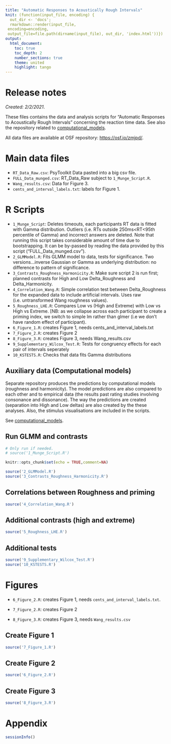```yaml
---
title: "Automatic Responses to Acoustically Rough Intervals"
knit: (function(input_file, encoding) {
  out_dir <- 'docs';
  rmarkdown::render(input_file,
 encoding=encoding,
 output_file=file.path(dirname(input_file), out_dir, 'index.html'))})
output: 
  html_document:
    toc: true
    toc_depth: 2
    number_sections: true
    theme: united
    highlight: tango
---
```


# Release notes

_Created: 2/2/2021_.

These files contains the data and analysis scripts for "Automatic Responses to Acoustically Rough Intervals" concerning the reaction time data. See also the repository related to  [computational_models](https://tuomaseerola.github.io/primingroughness/).

All data files are available at OSF repository: [https://osf.io/zmjpd/](https://osf.io/zmjpd/).

# Main data files

* `RT_Data_Raw.csv`: PsyToolkit Data pasted into a big csv file.
* `FULL_Data_munged.csv`: RT_Data_Raw subject to `1_Munge_Script.R`.
* `Wang_results.csv`: Data for Figure 3.
* `cents_and_interval_labels.txt`: labels for Figure 1.

# R Scripts

* `1_Munge_Script`: Deletes timeouts, each participants RT data is fitted with Gamma distribution. Outliers (i.e. RTs outside 250ms<RT<95th percentile of Gamma) and incorrect answers are deleted. Note that running this script takes considerable amount of time due to bootstrapping. It can be by-passed by reading the data provided by this script ("FULL_Data_munged.csv").
* `2_GLMModel.R`: Fits GLMM model to data, tests for significance. Two versions...inverse Gaussian or Gamma as underlying distribution: no difference to pattern of significance.
* `3_Contrasts_Roughness_Harmonicity.R`: Make sure script 2 is run first; planned contrasts for High and Low Delta_Roughness and Delta_Harmonicity. 
* `4_Correlation_Wang.R`: Simple correlation test between Delta_Roughness for the expanded data to include artificial intervals. Uses raw (i.e. untransformed Wang roughness values). 
* `5_Roughness_LHE.R`: Compares Low vs (High and Extreme) with Low vs High vs Extreme. [NB: as we collapse across each participant to create a priming index, we switch to simple lm rather than glmer (i.e we don't have random effect of participant).
* `6_Figure_1.R`: creates Figure 1, needs cents_and_interval_labels.txt
* `7_Figure_2.R`: creates Figure 2
* `8_Figure_3.R`: creates Figure 3, needs Wang_results.csv
* `9_Supplementary_Wilcox_Test.R`: Tests for congruency effects for each pair of intervals seperately
* `10_KSTESTS.R`: Checks that data fits Gamma distributions

## Auxiliary data (Computational models)

Separate repository produces the predictions by computational models (roughness and harmonicity). The model predictions are also compared to each other and to empirical data (the results past rating studies involving consonance and dissonance). The way the predictions are created (separation into High and Low deltas) are also created by the these analyses. Also, the stimulus visualisations are included in the scripts.

See [computational_models](https://tuomaseerola.github.io/primingroughness/).

## Run GLMM and contrasts

```r
# Only run if needed.
# source('1_Munge_Script.R')
```

```r
knitr::opts_chunk$set(echo = TRUE,comment=NA)
```

```r
source('2_GLMModel.R')
source('3_Contrasts_Roughness_Harmonicity.R')
```

## Correlations between Roughness and priming

```r
source('4_Correlation_Wang.R')
```

## Additional contrasts (high and extreme)

```r
source('5_Roughness_LHE.R')
```

## Additional tests
```r
source('9_Supplementary_Wilcox_Test.R')
source('10_KSTESTS.R')
```

# Figures

* `6_Figure_2.R`: creates Figure 1, needs `cents_and_interval_labels.txt`.

* `7_Figure_2.R`: creates Figure 2

* `8_Figure_3.R`: creates Figure 3, needs `Wang_results.csv`

## Create Figure 1

```r
source('7_Figure_1.R')
```

## Create Figure 2

```r
source('6_Figure_2.R')
```

## Create Figure 3

```r
source('8_Figure_3.R')
```

# Appendix

```r
sessionInfo()
```
